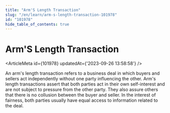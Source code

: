 ```yaml
---
title: "Arm'S Length Transaction"
slug: "/en/learn/arm-s-length-transaction-101978"
id: "101978"
hide_table_of_contents: true
---
```



# Arm'S Length Transaction

<ArticleMeta id={101978} updatedAt={'2023-09-26 13:58:58'} />
<div className='border-solid border-b border-t-0 my-4 border-[var(--ifm-color-gray-300)]' />

An arm's length transaction refers to a business deal in which buyers and sellers act independently without one party influencing the other. Arm's length transactions assert that both parties act in their own self-interest and are not subject to pressure from the other party. They also assure others that there is no collusion between the buyer and seller. In the interest of fairness, both parties usually have equal access to information related to the deal.
